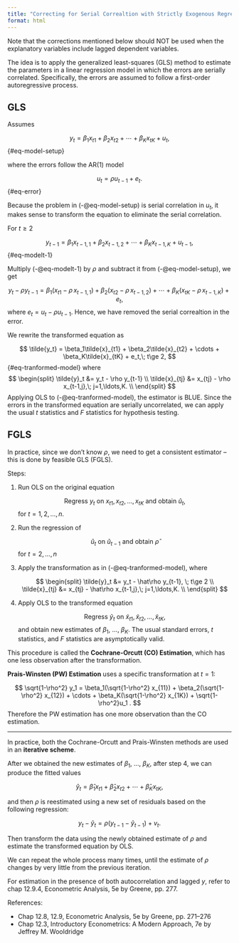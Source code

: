 ```yaml
---
title: "Correcting for Serial Correaltion with Strictly Exogenous Regressors"
format: html
---
```


Note that the corrections mentioned below should NOT be used when the explanatory variables include lagged dependent variables.

The idea is to apply the generalized least-squares (GLS) method to estimate the parameters in a linear regression model in which the errors are serially correlated. Specifically, the errors are assumed to follow a first-order autoregressive process.


## GLS

Assumes 

$$
y_t = \beta_1x_{t1} + \beta_2x_{t2} + \cdots + \beta_Kx_{tK} + u_t ,
$$ {#eq-model-setup}

where the errors follow the AR(1) model

$$
u_t = \rho u_{t-1} + e_t .
$$ {#eq-error}

Because the problem in (-@eq-model-setup) is serial correlation in $u_t,$ it makes sense to transform the equation to eliminate the serial correlation.

For $t\ge 2$

$$
y_{t-1} = \beta_1x_{t-1,1} + \beta_2x_{t-1,2} + \cdots + \beta_Kx_{t-1,K} + u_{t-1} ,
$$ {#eq-modelt-1}

Multiply (-@eq-modelt-1) by $\rho$ and subtract it from (-@eq-model-setup), we get

$$
y_t - \rho y_{t-1} = \beta_1(x_{t1} - \rho\, x_{t-1,1}) + \beta_2(x_{t2} - \rho\, x_{t-1,2}) + \cdots + \beta_K(x_{tK} - \rho\, x_{t-1,K}) + e_t ,
$$
where $e_t = u_t - \rho u_{t-1}.$ Hence, we have removed the serial correaltion in the error.

We rewrite the transformed equation as

$$
\tilde{y_t} = \beta_1\tilde{x}_{t1} + \beta_2\tilde{x}_{t2} + \cdots + \beta_K\tilde{x}_{tK} + e_t,\; t\ge 2,
$${#eq-tranformed-model}
where
$$
\begin{split}
\tilde{y}_t &= y_t - \rho y_{t-1} \\
\tilde{x}_{tj} &= x_{tj} - \rho x_{t-1,j},\; j=1,\ldots,K. \\
\end{split}
$$
Applying OLS to (-@eq-tranformed-model), the estimator is BLUE. Since the errors in the transformed equation are serially uncorrelated, we can apply the usual $t$ statistics and $F$ statistics for hypothesis testing.

## FGLS

In practice, since we don't know $\rho,$ we need to get a consistent estimator -- this is done by feasible GLS (FGLS).

Steps:

1. Run OLS on the original equation

    $$
    \text{Regress } y_t \text{ on } x_{t1},x_{t2},\ldots,x_{tK} \text{ and obtain } \hat{u}_t ,
    $$
    for $t=1,2,\ldots,n.$

2. Run the regression of 

    $$
    \hat{u}_t \text{ on } \hat{u}_{t-1} \text{ and obtain } \hat{\rho}
    $$
    for $t=2,\ldots,n$

3. Apply the transformation as in (-@eq-tranformed-model), where

    $$
    \begin{split}
    \tilde{y}_t &= y_t - \hat\rho y_{t-1}, \; t\ge 2 \\
    \tilde{x}_{tj} &= x_{tj} - \hat\rho x_{t-1,j},\; j=1,\ldots,K. \\
    \end{split}
    $$

4. Apply OLS to the transformed equation

    $$
    \text{Regress } \tilde{y}_t \text{ on } \tilde{x}_{t1}, \tilde{x}_{t2}, \ldots, \tilde{x}_{tK} ,
    $$
    and obtain new estimates of $\beta_1,$ $\ldots,$ $\beta_K.$ The usual standard errors, $t$ statistics, and $F$ statistics are asymptotically valid.


This procedure is called the **Cochrane-Orcutt (CO) Estimation**, which has one less observation after the transformation.


**Prais-Winsten (PW) Estimation** uses a specific transformation at $t=1:$

$$
\sqrt{1-\rho^2} y_1  = \beta_1(\sqrt{1-\rho^2} x_{11}) + \beta_2(\sqrt{1-\rho^2} x_{12}) + \cdots + \beta_K(\sqrt{1-\rho^2} x_{1K}) + \sqrt{1-\rho^2}u_1 .
$$
Therefore the PW estimation has one more observation than the CO estimation. 

--------------------------------------------------------------------------------

In practice, both the Cochrane-Orcutt and Prais-Winsten methods are used in an **iterative scheme**. 

After we obtained the new estimates of $\beta_1,$ $\ldots,$ $\beta_K,$ after step 4, we can produce the fitted values

$$
\hat{y}_t = \hat\beta_1x_{t1} + \hat\beta_2x_{t2} + \cdots + \hat\beta_Kx_{tK} ,
$$

and then $\rho$ is reestimated using a new set of residuals based on the following regression:

$$
y_t - \hat y_t = \rho(y_{t-1}-\hat y_{t-1}) + v_t .
$$

Then transform the data using the newly obtained estimate of $\rho$ and estimate the transformed equation by OLS. 

We can repeat the whole process many times, until the estimate of $\rho$ changes by very little from the previous iteration.

For estimation in the presence of both autocorrelation and lagged $y$, refer to chap 12.9.4, Econometric Analysis, 5e by Greene, pp. 277.

References:

- Chap 12.8, 12.9, Econometric Analysis, 5e by Greene, pp. 271–276
- Chap 12.3, Introductory Econometrics: A Modern Approach, 7e by Jeffrey M. Wooldridge









